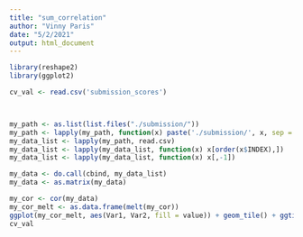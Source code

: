 ```yaml
---
title: "sum_correlation"
author: "Vinny Paris"
date: "5/2/2021"
output: html_document
---
```


```r
library(reshape2)
library(ggplot2)

cv_val <- read.csv('submission_scores')



my_path <- as.list(list.files("./submission/"))
my_path <- lapply(my_path, function(x) paste('./submission/', x, sep = ""))
my_data_list <- lapply(my_path, read.csv)
my_data_list <- lapply(my_data_list, function(x) x[order(x$INDEX),])
my_data_list <- lapply(my_data_list, function(x) x[,-1])

my_data <- do.call(cbind, my_data_list)
my_data <- as.matrix(my_data)

my_cor <- cor(my_data)
my_cor_melt <- as.data.frame(melt(my_cor))
ggplot(my_cor_melt, aes(Var1, Var2, fill = value)) + geom_tile() + ggtitle('Correlation of Predictions', sub = 'Presented in same order as the cv values below')
cv_val
```